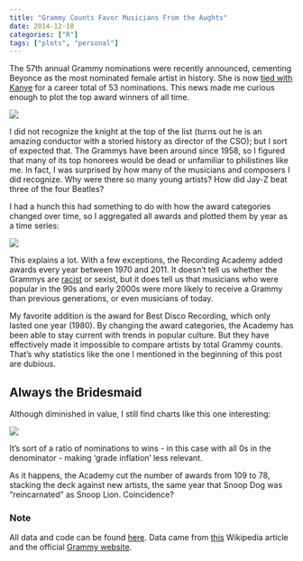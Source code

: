 ```yaml
---
title: "Grammy Counts Favor Musicians From the Aughts"
date: 2014-12-10
categories: ["R"]
tags: ["plots", "personal"]
---
```


The 57th annual Grammy nominations were recently announced, cementing Beyonce as the most nominated female artist in history. She is now [tied with Kanye](https://raw.githubusercontent.com/DanielHadley/Grammys/master/plots/grammyNoms.png) for a career total of 53 nominations. This news made me curious enough to plot the top award winners of all time. 

![](https://raw.githubusercontent.com/DanielHadley/Grammys/master/plots/grammyWins.png)

I did not recognize the knight at the top of the list (turns out he is an amazing conductor with a storied history as director of the CSO); but I sort of expected that. The Grammys have been around since 1958, so I figured that many of its top honorees would be dead or unfamiliar to philistines like me. In fact, I was surprised by how many of the musicians and composers I did recognize. Why were there so many young artists? How did Jay-Z beat three of the four Beatles? 

I had a hunch this had something to do with how the award categories changed over time, so I aggregated all awards and plotted them by year as a time series:   

![](https://raw.githubusercontent.com/DanielHadley/Grammys/master/plots/grammyAwards.png)

This explains a lot. With a few exceptions, the Recording Academy added awards every year between 1970 and 2011. It doesn't tell us whether the Grammys are [racist](http://blogs.wsj.com/speakeasy/2014/01/27/were-other-rappers-snubbed-by-macklemores-grammy-sweep/) or sexist, but it does tell us that musicians who were popular in the 90s and early 2000s were more likely to receive a Grammy than previous generations, or even musicians of today. 

My favorite addition is the award for Best Disco Recording, which only lasted one year (1980). By changing the award categories, the Academy has been able to stay current with trends in popular culture. But they have effectively made it impossible to compare artists by total Grammy counts. That's why statistics like the one I mentioned in the beginning of this post are dubious.

## Always the Bridesmaid 

Although diminished in value, I still find charts like this one interesting:

![](https://raw.githubusercontent.com/DanielHadley/Grammys/master/plots/grammyNomswo.png)

It's sort of a ratio of nominations to wins - in this case with all 0s in the denominator - making 'grade inflation' less relevant. 

As it happens, the Academy cut the number of awards from 109 to 78, stacking the deck against new artists, the same year that Snoop Dog was "reincarnated" as Snoop Lion. Coincidence? 

### Note
All data and code can be found [here](https://github.com/DanielHadley/Grammys). Data came from [this](http://en.wikipedia.org/wiki/Grammy_Award_records) Wikipedia article and the official [Grammy website](http://www.grammy.com/).  


